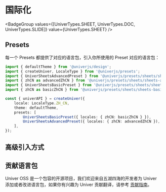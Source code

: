 
# 国际化

<BadgeGroup values={[UniverTypes.SHEET, UniverTypes.DOC, UniverTypes.SLIDE]} value={UniverTypes.SHEET} />

## Presets

每一个 Presets 都提供了对应的语言包，引入你所使用的 Preset 对应的语言包：

```ts
import { defaultTheme } from '@univerjs/design';
import { createUniver, LocaleType } from '@univerjs/presets';
import { UniverSheetsAdvancedPreset } from '@univerjs/presets/sheets/sheets-advanced-features';
import { zhCN as advancedZhCN } from '@univerjs/presets/sheets/sheets-advanced-features/zh-CN';
import { UniverSheetsBasicPreset } from '@univerjs/presets/sheets/sheets-basic';
import { zhCN as basicZhCN } from '@univerjs/presets/sheets/sheets-basic/zh-CN';

const { univerAPI } = createUniver({
    locale: LocaleType.ZH_CN,
    theme: defaultTheme,
    presets: [
        UniverSheetsBasicPreset({ locales: { zhCN: basicZhCN } }),
        UniverSheetsAdvancedPreset({ locales: { zhCN: advancedZhCN }),
    ],
});
```

## 高级引入方式

## 贡献语言包

Univer OSS 是一个包容的开源项目，我们欢迎来自五湖四海的开发者为 Univer 添加或者改进语言包，如果你有兴趣为 Univer 贡献翻译，请参考 [贡献指南](/guides/sheet/contributing)。
